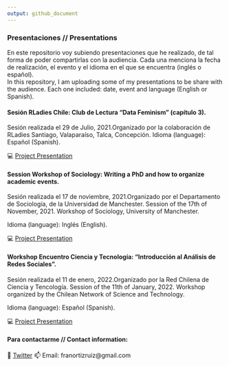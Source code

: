 ```yaml
---
output: github_document
---
```


### Presentaciones // Presentations

En este repositorio voy subiendo presentaciones que he realizado, de tal forma de poder compartirlas con la audiencia. Cada una menciona la fecha de realización, el evento y el idioma en el que se encuentra (inglés o español).   
In this repository, I am uploading some of my presentations to be share with the audience. Each one included: date, event and language (English or Spanish).

#### Sesión RLadies Chile: Club de Lectura "Data Feminism" (capítulo 3).
Sesión realizada el 29 de Julio, 2021.Organizado por la colaboración de RLadies Santiago, Valaparaíso, Talca, Concepción. 
Idioma (language): Español (Spanish).
 
💻 [Project Presentation](pdf/20210729datafeminism_3.pdf "Project Presentation PDF")

#### Session Workshop of Sociology: Writing a PhD and how to organize academic events.
Sesión realizada el 17 de noviembre, 2021.Organizado por el Departamento de Sociología, de la Universidad de Manchester. 
Session of the 17th of November, 2021. Workshop of Sociology, University of Manchester. 

Idioma (language): Inglés (English).
 
💻 [Project Presentation](pdf/2021117workshopsocphd_uk.pdf "Project Presentation PDF")

#### Workshop Encuentro Ciencia y Tecnología: "Introducción al Análisis de Redes Sociales".
Sesión realizada el 11 de enero, 2022.Organizado por la Red Chilena de Ciencia y Tencología. 
Session of the 11th of January, 2022. Workshop organized by the Chilean Network of Science and Technology.

Idioma (language): Español (Spanish).

💻 [Project Presentation](pdf/20220111workshop_introsna.pdf "Project Presentation PDF")

#### Para contactarme // Contact information:
🌻 [Twitter](https://twitter.com/FranciscaOrtizR)
📫 Email: franortizruiz@gmail.com
